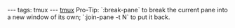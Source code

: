 ---
tags: tmux
---
[[tmux]] Pro-Tip: `:break-pane` to break the current pane into a new window of its own; `:join-pane -t N` to put it back.
